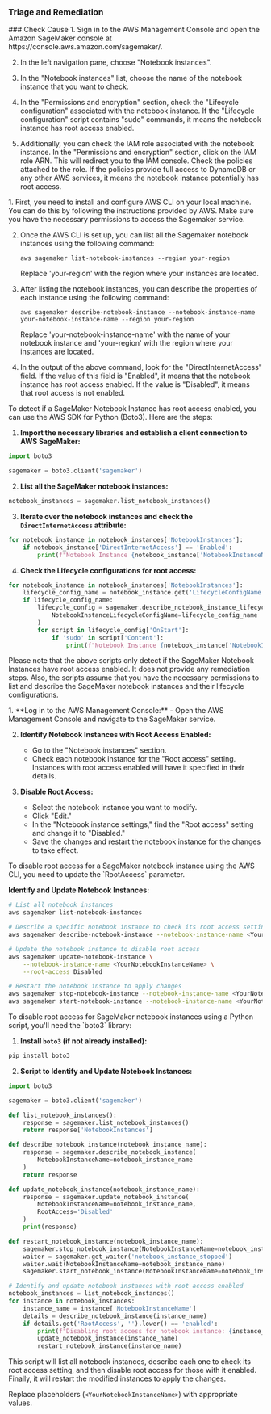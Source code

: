 
### Triage and Remediation
<Tabs>

<Tab title='Cause'>
### Check Cause
<AccordionGroup>
<Accordion title='Using Console' defaultOpen='true'>
1. Sign in to the AWS Management Console and open the Amazon SageMaker console at https://console.aws.amazon.com/sagemaker/.

2. In the left navigation pane, choose "Notebook instances".

3. In the "Notebook instances" list, choose the name of the notebook instance that you want to check.

4. In the "Permissions and encryption" section, check the "Lifecycle configuration" associated with the notebook instance. If the "Lifecycle configuration" script contains "sudo" commands, it means the notebook instance has root access enabled. 

5. Additionally, you can check the IAM role associated with the notebook instance. In the "Permissions and encryption" section, click on the IAM role ARN. This will redirect you to the IAM console. Check the policies attached to the role. If the policies provide full access to DynamoDB or any other AWS services, it means the notebook instance potentially has root access.
</Accordion>

<Accordion title='Using CLI'>
1. First, you need to install and configure AWS CLI on your local machine. You can do this by following the instructions provided by AWS. Make sure you have the necessary permissions to access the Sagemaker service.

2. Once the AWS CLI is set up, you can list all the Sagemaker notebook instances using the following command:

   ```
   aws sagemaker list-notebook-instances --region your-region
   ```
   Replace 'your-region' with the region where your instances are located.

3. After listing the notebook instances, you can describe the properties of each instance using the following command:

   ```
   aws sagemaker describe-notebook-instance --notebook-instance-name your-notebook-instance-name --region your-region
   ```
   Replace 'your-notebook-instance-name' with the name of your notebook instance and 'your-region' with the region where your instances are located.

4. In the output of the above command, look for the "DirectInternetAccess" field. If the value of this field is "Enabled", it means that the notebook instance has root access enabled. If the value is "Disabled", it means that root access is not enabled.
</Accordion>

<Accordion title='Using Python'>
To detect if a SageMaker Notebook Instance has root access enabled, you can use the AWS SDK for Python (Boto3). Here are the steps:

1. **Import the necessary libraries and establish a client connection to AWS SageMaker:**

```python
import boto3

sagemaker = boto3.client('sagemaker')
```

2. **List all the SageMaker notebook instances:**

```python
notebook_instances = sagemaker.list_notebook_instances()
```

3. **Iterate over the notebook instances and check the `DirectInternetAccess` attribute:**

```python
for notebook_instance in notebook_instances['NotebookInstances']:
    if notebook_instance['DirectInternetAccess'] == 'Enabled':
        print(f"Notebook Instance {notebook_instance['NotebookInstanceName']} has root access enabled.")
```

4. **Check the Lifecycle configurations for root access:**

```python
for notebook_instance in notebook_instances['NotebookInstances']:
    lifecycle_config_name = notebook_instance.get('LifecycleConfigName')
    if lifecycle_config_name:
        lifecycle_config = sagemaker.describe_notebook_instance_lifecycle_config(
            NotebookInstanceLifecycleConfigName=lifecycle_config_name
        )
        for script in lifecycle_config['OnStart']:
            if 'sudo' in script['Content']:
                print(f"Notebook Instance {notebook_instance['NotebookInstanceName']} has root access enabled in lifecycle configuration.")
```

Please note that the above scripts only detect if the SageMaker Notebook Instances have root access enabled. It does not provide any remediation steps. Also, the scripts assume that you have the necessary permissions to list and describe the SageMaker notebook instances and their lifecycle configurations.
</Accordion>

</AccordionGroup>
</Tab>
<Tab title='Remediation'>
<AccordionGroup>
<Accordion title='Using Console' defaultOpen='true'>
1. **Log in to the AWS Management Console:**
   - Open the AWS Management Console and navigate to the SageMaker service.

2. **Identify Notebook Instances with Root Access Enabled:**
   - Go to the "Notebook instances" section.
   - Check each notebook instance for the "Root access" setting. Instances with root access enabled will have it specified in their details.

3. **Disable Root Access:**
   - Select the notebook instance you want to modify.
   - Click "Edit."
   - In the "Notebook instance settings," find the "Root access" setting and change it to "Disabled."
   - Save the changes and restart the notebook instance for the changes to take effect.

</Accordion>
<Accordion title='Using CLI'>
To disable root access for a SageMaker notebook instance using the AWS CLI, you need to update the `RootAccess` parameter.

**Identify and Update Notebook Instances:**

```sh
# List all notebook instances
aws sagemaker list-notebook-instances

# Describe a specific notebook instance to check its root access setting
aws sagemaker describe-notebook-instance --notebook-instance-name <YourNotebookInstanceName>

# Update the notebook instance to disable root access
aws sagemaker update-notebook-instance \
    --notebook-instance-name <YourNotebookInstanceName> \
    --root-access Disabled

# Restart the notebook instance to apply changes
aws sagemaker stop-notebook-instance --notebook-instance-name <YourNotebookInstanceName>
aws sagemaker start-notebook-instance --notebook-instance-name <YourNotebookInstanceName>
```
</Accordion>
<Accordion title='Using Python'>
To disable root access for SageMaker notebook instances using a Python script, you'll need the `boto3` library:

1. **Install `boto3` (if not already installed):**

```sh
pip install boto3
```

2. **Script to Identify and Update Notebook Instances:**

```python
import boto3

sagemaker = boto3.client('sagemaker')

def list_notebook_instances():
    response = sagemaker.list_notebook_instances()
    return response['NotebookInstances']

def describe_notebook_instance(notebook_instance_name):
    response = sagemaker.describe_notebook_instance(
        NotebookInstanceName=notebook_instance_name
    )
    return response

def update_notebook_instance(notebook_instance_name):
    response = sagemaker.update_notebook_instance(
        NotebookInstanceName=notebook_instance_name,
        RootAccess='Disabled'
    )
    print(response)

def restart_notebook_instance(notebook_instance_name):
    sagemaker.stop_notebook_instance(NotebookInstanceName=notebook_instance_name)
    waiter = sagemaker.get_waiter('notebook_instance_stopped')
    waiter.wait(NotebookInstanceName=notebook_instance_name)
    sagemaker.start_notebook_instance(NotebookInstanceName=notebook_instance_name)

# Identify and update notebook instances with root access enabled
notebook_instances = list_notebook_instances()
for instance in notebook_instances:
    instance_name = instance['NotebookInstanceName']
    details = describe_notebook_instance(instance_name)
    if details.get('RootAccess', '').lower() == 'enabled':
        print(f"Disabling root access for notebook instance: {instance_name}")
        update_notebook_instance(instance_name)
        restart_notebook_instance(instance_name)
```

This script will list all notebook instances, describe each one to check its root access setting, and then disable root access for those with it enabled. Finally, it will restart the modified instances to apply the changes.

Replace placeholders (`<YourNotebookInstanceName>`) with appropriate values.
</Accordion>
</AccordionGroup>
</Tab>
</Tabs>